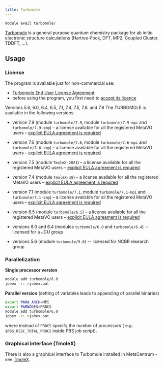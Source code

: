 ```yaml
---
title: Turbomole
---
```

```bash
module avail turbomole/
```

[Turbomole](https://www.turbomole.org/) is a general purpose quantum chemistry package for ab initio electronic structure calculations (Hartree-Fock, DFT, MP2, Coupled Cluster, TDDFT, ...).

## Usage

### License

The program is available just for non-commercial use:

- [Turbomole End User License Agreement](/docs/meta/img/turbomole-enduser-license.pdf)
- before using the program, you first need to [accept its licence](https://signup.e-infra.cz/fed/registrar/?vo=meta&group=lic_turbomole)

Versions 5.6, 6.0, 6.4, 6.5, 7.1, 7.4, 7.5, 7.6. and 7.9 The TURBOMOLE is available in the following versions:

- version 7.9 (module `turbomole/7.9`, module `turbomole/7.9-mpi` and `turbomole/7.9-smp`) – a license available for all the registered MetaVO users – [explicit EULA agreement is required](https://signup.e-infra.cz/fed/registrar/?vo=meta&group=lic_turbomole)


- version 7.6 (module `turbomole/7.6`, module `turbomole/7.6-mpi` and `turbomole/7.6-smp`) – a license available for all the registered MetaVO users – [explicit EULA agreement is required](https://signup.e-infra.cz/fed/registrar/?vo=meta&group=lic_turbomole)
- version 7.5 (module `TmoleX-2021`) – a license available for all the registered MetaVO users – [explicit EULA agreement is required](https://signup.e-infra.cz/fed/registrar/?vo=meta&group=lic_turbomole)
- version 7.4 (module `TmoleX-19`) – a license available for all the registered MetaVO users – [explicit EULA agreement is required](https://signup.e-infra.cz/fed/registrar/?vo=meta&group=lic_turbomole)
- version 7.1 (module `turbomole/7.1`, module `turbomole/7.1-mpi` and `turbomole/7.1-smp`) – a license available for all the registered MetaVO users – [explicit EULA agreement is required](https://signup.e-infra.cz/fed/registrar/?vo=meta&group=lic_turbomole)
- version 6.5 (module `turbomole/6.5`) – a license available for all the registered MetaVO users – [explicit EULA agreement is required](https://signup.e-infra.cz/fed/registrar/?vo=meta&group=lic_turbomole)
- versions 6.0 and 6.4 (modules `turbomole/6.0` and `turbomole/6.4`) -- licensed for a JCU group
- versions 5.6 (module `turbomole/5.6`) -- licensed for NCBR research group

### Parallelization

**Single processor version**

```bash
module add turbomole/6.0
jobex -ri >jobex.out
```

**Parallel version** (setting of variables leads to appending of parallel binaries)

```bash
export PARA_ARCH=MPI
export PARNODES=PROCS
module add turbomole/6.0
jobex -ri >jobex.out
```

where instead of `PROCS` specify the number of processors ( e.g. `$PBS_RESC_TOTAL_PROCS` inside PBS job script).

### Graphical interface (TmoleX)

There is also a graphical interface to Turbomole installed in MetaCentrum - see [TmoleX](../../software/sw-list/tmolex.md).

